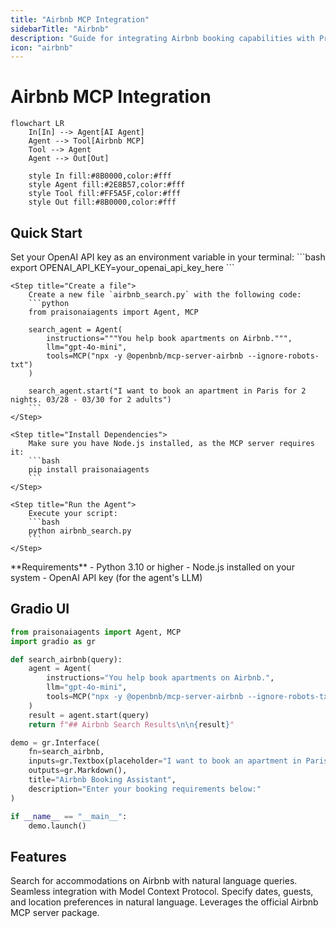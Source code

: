 ```yaml
---
title: "Airbnb MCP Integration"
sidebarTitle: "Airbnb"
description: "Guide for integrating Airbnb booking capabilities with PraisonAI agents using MCP"
icon: "airbnb"
---
```


# Airbnb MCP Integration

```mermaid
flowchart LR
    In[In] --> Agent[AI Agent]
    Agent --> Tool[Airbnb MCP]
    Tool --> Agent
    Agent --> Out[Out]
    
    style In fill:#8B0000,color:#fff
    style Agent fill:#2E8B57,color:#fff
    style Tool fill:#FF5A5F,color:#fff
    style Out fill:#8B0000,color:#fff
```

## Quick Start

<Steps>
    <Step title="Set API Key">
        Set your OpenAI API key as an environment variable in your terminal:
        ```bash
        export OPENAI_API_KEY=your_openai_api_key_here
        ```
    </Step>

    <Step title="Create a file">
        Create a new file `airbnb_search.py` with the following code:
        ```python
        from praisonaiagents import Agent, MCP

        search_agent = Agent(
            instructions="""You help book apartments on Airbnb.""",
            llm="gpt-4o-mini",
            tools=MCP("npx -y @openbnb/mcp-server-airbnb --ignore-robots-txt")
        )

        search_agent.start("I want to book an apartment in Paris for 2 nights. 03/28 - 03/30 for 2 adults")
        ```
    </Step>

    <Step title="Install Dependencies">
        Make sure you have Node.js installed, as the MCP server requires it:
        ```bash
        pip install praisonaiagents
        ```
    </Step>

    <Step title="Run the Agent">
        Execute your script:
        ```bash
        python airbnb_search.py
        ```
    </Step>
</Steps>

<Note>
  **Requirements**
  - Python 3.10 or higher
  - Node.js installed on your system
  - OpenAI API key (for the agent's LLM)
</Note>

## Gradio UI 

```python
from praisonaiagents import Agent, MCP
import gradio as gr

def search_airbnb(query):
    agent = Agent(
        instructions="You help book apartments on Airbnb.",
        llm="gpt-4o-mini",
        tools=MCP("npx -y @openbnb/mcp-server-airbnb --ignore-robots-txt")
    )
    result = agent.start(query)
    return f"## Airbnb Search Results\n\n{result}"

demo = gr.Interface(
    fn=search_airbnb,
    inputs=gr.Textbox(placeholder="I want to book an apartment in Paris for 2 nights..."),
    outputs=gr.Markdown(),
    title="Airbnb Booking Assistant",
    description="Enter your booking requirements below:"
)

if __name__ == "__main__":
    demo.launch()
```

## Features

<CardGroup cols={2}>
  <Card title="Accommodation Search" icon="hotel">
    Search for accommodations on Airbnb with natural language queries.
  </Card>
  <Card title="MCP Integration" icon="plug">
    Seamless integration with Model Context Protocol.
  </Card>
  <Card title="Booking Details" icon="calendar">
    Specify dates, guests, and location preferences in natural language.
  </Card>
  <Card title="NPM Package" icon="js">
    Leverages the official Airbnb MCP server package.
  </Card>
</CardGroup>
